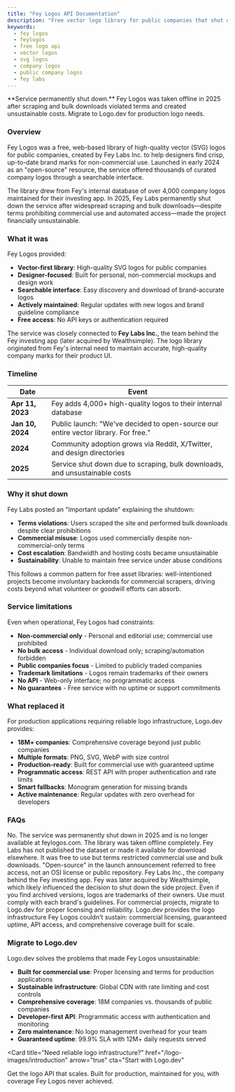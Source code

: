 ```yaml
---
title: "Fey Logos API Documentation"
description: "Free vector logo library for public companies that shut down in 2025 due to scraping and unsustainable costs. No longer available."
keywords:
  - fey logos
  - feylogos
  - free logo api
  - vector logos
  - svg logos
  - company logos
  - public company logos
  - fey labs
---
```


<Warning>
  **Service permanently shut down.** Fey Logos was taken offline in 2025 after
  scraping and bulk downloads violated terms and created unsustainable costs.
  Migrate to Logo.dev for production logo needs.
</Warning>

### Overview

Fey Logos was a free, web-based library of high-quality vector (SVG) logos for public companies, created by Fey Labs Inc. to help designers find crisp, up-to-date brand marks for non-commercial use. Launched in early 2024 as an "open-source" resource, the service offered thousands of curated company logos through a searchable interface.

The library drew from Fey's internal database of over 4,000 company logos maintained for their investing app. In 2025, Fey Labs permanently shut down the service after widespread scraping and bulk downloads—despite terms prohibiting commercial use and automated access—made the project financially unsustainable.

### What it was

Fey Logos provided:

- **Vector-first library**: High-quality SVG logos for public companies
- **Designer-focused**: Built for personal, non-commercial mockups and design work
- **Searchable interface**: Easy discovery and download of brand-accurate logos
- **Actively maintained**: Regular updates with new logos and brand guideline compliance
- **Free access**: No API keys or authentication required

The service was closely connected to **Fey Labs Inc.**, the team behind the Fey investing app (later acquired by Wealthsimple). The logo library originated from Fey's internal need to maintain accurate, high-quality company marks for their product UI.

### Timeline

| Date             | Event                                                                                         |
| ---------------- | --------------------------------------------------------------------------------------------- |
| **Apr 11, 2023** | Fey adds 4,000+ high-quality logos to their internal database                                 |
| **Jan 10, 2024** | Public launch: "We've decided to open-source our entire vector library. For free."            |
| **2024**         | Community adoption grows via Reddit, X/Twitter, and design directories                        |
| **2025**         | Service shut down due to scraping, bulk downloads, and unsustainable costs                   |

### Why it shut down

Fey Labs posted an "Important update" explaining the shutdown:

- **Terms violations**: Users scraped the site and performed bulk downloads despite clear prohibitions
- **Commercial misuse**: Logos used commercially despite non-commercial-only terms
- **Cost escalation**: Bandwidth and hosting costs became unsustainable
- **Sustainability**: Unable to maintain free service under abuse conditions

This follows a common pattern for free asset libraries: well-intentioned projects become involuntary backends for commercial scrapers, driving costs beyond what volunteer or goodwill efforts can absorb.

### Service limitations

Even when operational, Fey Logos had constraints:

- **Non-commercial only** - Personal and editorial use; commercial use prohibited
- **No bulk access** - Individual download only; scraping/automation forbidden
- **Public companies focus** - Limited to publicly traded companies
- **Trademark limitations** - Logos remain trademarks of their owners
- **No API** - Web-only interface; no programmatic access
- **No guarantees** - Free service with no uptime or support commitments

### What replaced it

For production applications requiring reliable logo infrastructure, Logo.dev provides:

- **18M+ companies**: Comprehensive coverage beyond just public companies
- **Multiple formats**: PNG, SVG, WebP with size control
- **Production-ready**: Built for commercial use with guaranteed uptime
- **Programmatic access**: REST API with proper authentication and rate limits
- **Smart fallbacks**: Monogram generation for missing brands
- **Active maintenance**: Regular updates with zero overhead for developers

### FAQs

<AccordionGroup>
  <Accordion title="Can I still access Fey Logos?">
    No. The service was permanently shut down in 2025 and is no longer available
    at feylogos.com.
  </Accordion>

  <Accordion title="What happened to the logo files?">
    The library was taken offline completely. Fey Labs has not published the
    dataset or made it available for download elsewhere.
  </Accordion>

  <Accordion title="Was it really free and open-source?">
    It was free to use but terms restricted commercial use and bulk downloads.
    "Open-source" in the launch announcement referred to free access, not an OSI
    license or public repository.
  </Accordion>

  <Accordion title="Who was behind Fey Logos?">
    Fey Labs Inc., the company behind the Fey investing app. Fey was later
    acquired by Wealthsimple, which likely influenced the decision to shut down
    the side project.
  </Accordion>

  <Accordion title="Can I use archived Fey Logos in my project?">
    Even if you find archived versions, logos are trademarks of their owners.
    Use must comply with each brand's guidelines. For commercial projects,
    migrate to Logo.dev for proper licensing and reliability.
  </Accordion>

  <Accordion title="What's a production-ready alternative?">
    Logo.dev provides the logo infrastructure Fey Logos couldn't sustain:
    commercial licensing, guaranteed uptime, API access, and comprehensive
    coverage built for scale.
  </Accordion>
</AccordionGroup>

### Migrate to Logo.dev

Logo.dev solves the problems that made Fey Logos unsustainable:

- **Built for commercial use**: Proper licensing and terms for production applications
- **Sustainable infrastructure**: Global CDN with rate limiting and cost controls
- **Comprehensive coverage**: 18M companies vs. thousands of public companies
- **Developer-first API**: Programmatic access with authentication and monitoring
- **Zero maintenance**: No logo management overhead for your team
- **Guaranteed uptime**: 99.9% SLA with 12M+ daily requests served

<Card
  title="Need reliable logo infrastructure?"
  href="/logo-images/introduction"
  arrow="true"
  cta="Start with Logo.dev"
>
  Get the logo API that scales. Built for production, maintained for you, with
  coverage Fey Logos never achieved.
</Card>

